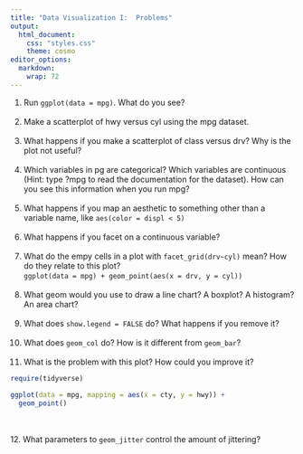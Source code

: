 ```yaml
---
title: "Data Visualization I:  Problems"
output:
  html_document:
    css: "styles.css"
    theme: cosmo
editor_options: 
  markdown: 
    wrap: 72
---
```


```{=html}
<style>
.list-group-item.active, .list-group-item.active:focus, .list-group-item.active:hover {
    background-color: #a6873b;
    color: black;
    font-weight: bold;
}
</style>
```
```{=html}
<style>
  .nav-pills>li>a:hover, .nav-pills>li>a:focus, .nav-pills>li.active>a,     .nav-pills>li.active>a:hover, .nav-pills>li.active>a:focus{
     background-color: #a6873b;
     font-weight: bold;
          color: black;
     }
</style>
```
```{=html}
<style>
  .nav-pills>li>a {
     color: black;
     }
</style>
```
```{=html}
<style>
  a {
     color: #a6873b;
     text-decoration: none;
     }
</style>
```
```{=html}
<style>
  a:hover {
     color: #a6873b;
     font-weight: bold;
     }
</style>
```





1.  Run `ggplot(data = mpg)`.  What do you see? <br> <br> 
2.  Make a scatterplot of hwy versus cyl using the mpg dataset. <br> <br> 
3.  What happens if you make a scatterplot of class versus drv?  Why is the plot not useful? <br> <br> 
4.  Which variables in pg are categorical?  Which variables are continuous (Hint:  type ?mpg to read the documentation for the dataset).  How can you see this information when you run mpg? <br> <br> 
5.  What happens if you map an aesthetic to something other than a variable name, like `aes(color = displ < 5)` <br> <br> 
6.  What happens if you facet on a continuous variable? <br> <br> 
7.  What do the empy cells in a plot with `facet_grid(drv~cyl)` mean?  How do they relate to this plot? <br>
`ggplot(data = mpg) + geom_point(aes(x = drv, y = cyl))` <br> <br> 
8.  What geom would you use to draw a line chart?  A boxplot?  A histogram?  An area chart? <br> <br> 
9.  What does `show.legend = FALSE` do?  What happens if you remove it?   <br> <br> 
10.  What does `geom_col` do?  How is it different from `geom_bar`? <br> <br> 
11.  What is the problem with this plot?  How could you improve it?
```r
require(tidyverse)
```

```r
ggplot(data = mpg, mapping = aes(x = cty, y = hwy)) + 
  geom_point()
```
<br>  <br> 
12.  What parameters to `geom_jitter` control the amount of jittering? <br> <br> 

